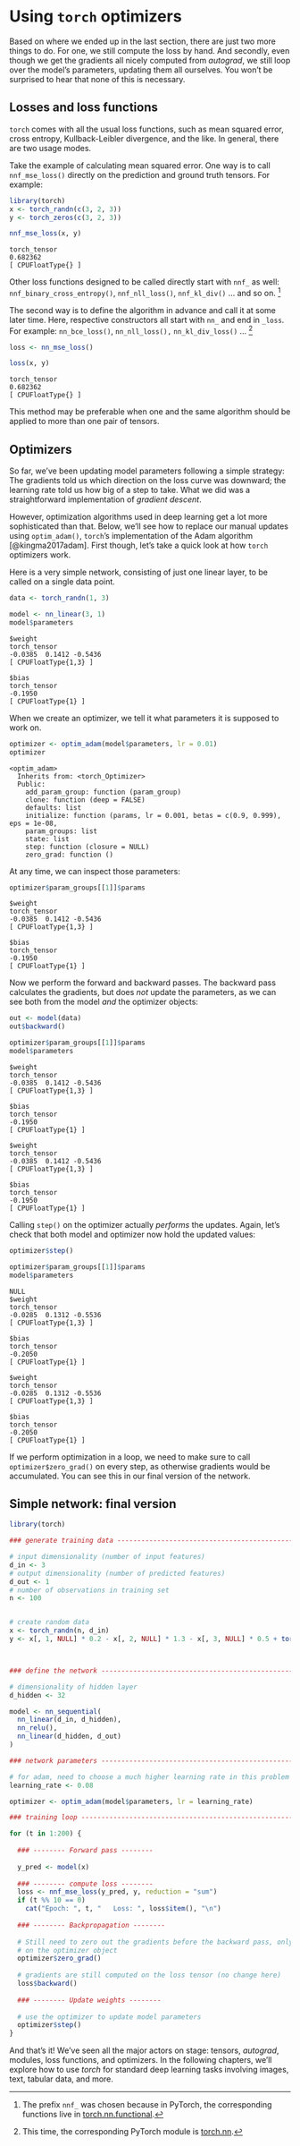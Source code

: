# Using `torch` optimizers {#simple_net_optim}

Based on where we ended up in the last section, there are just two more things to do. For one, we still compute the loss by hand. And secondly, even though we get the gradients all nicely computed from *autograd*, we still loop over the model's parameters, updating them all ourselves. You won't be surprised to hear that none of this is necessary.

## Losses and loss functions

`torch` comes with all the usual loss functions, such as mean squared error, cross entropy, Kullback-Leibler divergence, and the like. In general, there are two usage modes.

Take the example of calculating mean squared error. One way is to call `nnf_mse_loss()` directly on the prediction and ground truth tensors. For example:

```r
library(torch)
x <- torch_randn(c(3, 2, 3))
y <- torch_zeros(c(3, 2, 3))

nnf_mse_loss(x, y)
```

    torch_tensor 
    0.682362
    [ CPUFloatType{} ]

Other loss functions designed to be called directly start with `nnf_` as well: `nnf_binary_cross_entropy()`, `nnf_nll_loss()`, `nnf_kl_div()` ... and so on. [^1]

[^1]: The prefix `nnf_` was chosen because in PyTorch, the corresponding functions live in [torch.nn.functional](https://pytorch.org/docs/stable/nn.functional.html).

The second way is to define the algorithm in advance and call it at some later time. Here, respective constructors all start with `nn_` and end in `_loss`. For example: `nn_bce_loss()`, `nn_nll_loss(),` `nn_kl_div_loss()` ... [^2]

[^2]: This time, the corresponding PyTorch module is [torch.nn](https://pytorch.org/docs/stable/nn.html).

```r
loss <- nn_mse_loss()

loss(x, y)
```

    torch_tensor 
    0.682362
    [ CPUFloatType{} ]

This method may be preferable when one and the same algorithm should be applied to more than one pair of tensors.

## Optimizers

So far, we've been updating model parameters following a simple strategy: The gradients told us which direction on the loss curve was downward; the learning rate told us how big of a step to take. What we did was a straightforward implementation of *gradient descent*.

However, optimization algorithms used in deep learning get a lot more sophisticated than that. Below, we'll see how to replace our manual updates using `optim_adam()`, `torch`'s implementation of the Adam algorithm [@kingma2017adam]. First though, let's take a quick look at how `torch` optimizers work.

Here is a very simple network, consisting of just one linear layer, to be called on a single data point.

```r
data <- torch_randn(1, 3)

model <- nn_linear(3, 1)
model$parameters
```

    $weight
    torch_tensor 
    -0.0385  0.1412 -0.5436
    [ CPUFloatType{1,3} ]

    $bias
    torch_tensor 
    -0.1950
    [ CPUFloatType{1} ]

When we create an optimizer, we tell it what parameters it is supposed to work on.

```r
optimizer <- optim_adam(model$parameters, lr = 0.01)
optimizer
```

    <optim_adam>
      Inherits from: <torch_Optimizer>
      Public:
        add_param_group: function (param_group) 
        clone: function (deep = FALSE) 
        defaults: list
        initialize: function (params, lr = 0.001, betas = c(0.9, 0.999), eps = 1e-08, 
        param_groups: list
        state: list
        step: function (closure = NULL) 
        zero_grad: function () 

At any time, we can inspect those parameters:

```r
optimizer$param_groups[[1]]$params
```

    $weight
    torch_tensor 
    -0.0385  0.1412 -0.5436
    [ CPUFloatType{1,3} ]

    $bias
    torch_tensor 
    -0.1950
    [ CPUFloatType{1} ]

Now we perform the forward and backward passes. The backward pass calculates the gradients, but does *not* update the parameters, as we can see both from the model *and* the optimizer objects:

```r
out <- model(data)
out$backward()

optimizer$param_groups[[1]]$params
model$parameters
```

    $weight
    torch_tensor 
    -0.0385  0.1412 -0.5436
    [ CPUFloatType{1,3} ]

    $bias
    torch_tensor 
    -0.1950
    [ CPUFloatType{1} ]

    $weight
    torch_tensor 
    -0.0385  0.1412 -0.5436
    [ CPUFloatType{1,3} ]

    $bias
    torch_tensor 
    -0.1950
    [ CPUFloatType{1} ]

Calling `step()` on the optimizer actually *performs* the updates. Again, let's check that both model and optimizer now hold the updated values:

```r
optimizer$step()

optimizer$param_groups[[1]]$params
model$parameters
```

    NULL
    $weight
    torch_tensor 
    -0.0285  0.1312 -0.5536
    [ CPUFloatType{1,3} ]

    $bias
    torch_tensor 
    -0.2050
    [ CPUFloatType{1} ]

    $weight
    torch_tensor 
    -0.0285  0.1312 -0.5536
    [ CPUFloatType{1,3} ]

    $bias
    torch_tensor 
    -0.2050
    [ CPUFloatType{1} ]

If we perform optimization in a loop, we need to make sure to call `optimizer$zero_grad()` on every step, as otherwise gradients would be accumulated. You can see this in our final version of the network.

## Simple network: final version

```r
library(torch)

### generate training data -----------------------------------------------------

# input dimensionality (number of input features)
d_in <- 3
# output dimensionality (number of predicted features)
d_out <- 1
# number of observations in training set
n <- 100


# create random data
x <- torch_randn(n, d_in)
y <- x[, 1, NULL] * 0.2 - x[, 2, NULL] * 1.3 - x[, 3, NULL] * 0.5 + torch_randn(n, 1)



### define the network ---------------------------------------------------------

# dimensionality of hidden layer
d_hidden <- 32

model <- nn_sequential(
  nn_linear(d_in, d_hidden),
  nn_relu(),
  nn_linear(d_hidden, d_out)
)

### network parameters ---------------------------------------------------------

# for adam, need to choose a much higher learning rate in this problem
learning_rate <- 0.08

optimizer <- optim_adam(model$parameters, lr = learning_rate)

### training loop --------------------------------------------------------------

for (t in 1:200) {
  
  ### -------- Forward pass -------- 
  
  y_pred <- model(x)
  
  ### -------- compute loss -------- 
  loss <- nnf_mse_loss(y_pred, y, reduction = "sum")
  if (t %% 10 == 0)
    cat("Epoch: ", t, "   Loss: ", loss$item(), "\n")
  
  ### -------- Backpropagation -------- 
  
  # Still need to zero out the gradients before the backward pass, only this time,
  # on the optimizer object
  optimizer$zero_grad()
  
  # gradients are still computed on the loss tensor (no change here)
  loss$backward()
  
  ### -------- Update weights -------- 
  
  # use the optimizer to update model parameters
  optimizer$step()
}

```

And that's it! We've seen all the major actors on stage: tensors, *autograd*, modules, loss functions, and optimizers. In the following chapters, we'll explore how to use *torch* for standard deep learning tasks involving images, text, tabular data, and more.
